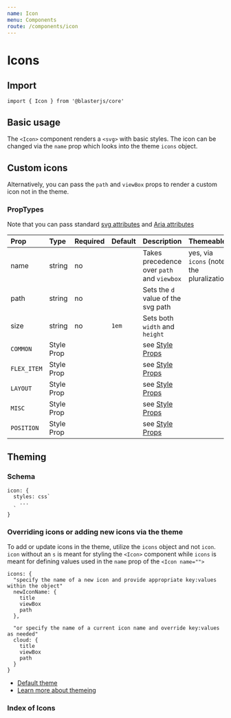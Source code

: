```yaml
---
name: Icon
menu: Components
route: /components/icon
---
```



# Icons

## Import
`import { Icon } from '@blasterjs/core'`

## Basic usage
The `<Icon>` component renders a `<svg>` with basic styles. The icon can be changed via the `name` prop which looks into the theme `icons` object.

<Playground>
  <Icon name="addNode" color="primary" mr="10px" />
  <Icon name="cloud" />
</Playground>

## Custom icons
Alternatively, you can pass the `path` and `viewBox` props to render a custom icon not in the theme.

<Playground>
  <Icon 
    color="success"
    size="50px"
    viewBox="0 0 24 24"
    path="M 11 3 L 11 4 L 11 8 L 11 14.541016 A 4 4 0 0 0 9 14 A 4 4 0 0 0 5 18 A 4 4 0 0 0 9 22 A 4 4 0 0 0 13 18 L 13 8 L 19 8 L 19 3 L 11 3 z" />
</Playground>

### PropTypes
Note that you can pass standard [svg attributes](https://developer.mozilla.org/en-US/docs/Web/SVG/Element/svg#Attributes) and [Aria attributes](https://developer.mozilla.org/en-US/docs/Web/SVG/Element/svg#Global_attributes)

| Prop | Type | Required | Default | Description | Themeable |
|:-----|:-----|:---------|:--------|:------------|:----------|
| name | string | no | | Takes precedence over `path` and `viewbox` | yes, via `icons` (note the pluralization) |
| path | string | no | | Sets the `d` value of the svg path | |
| size | string | no | `1em` | Sets both `width` and `height` | |
| `COMMON` | Style Prop |  |  | see [Style Props](/style-props) | |
| `FLEX_ITEM` | Style Prop |  |  | see [Style Props](/style-props) | |
| `LAYOUT` | Style Prop |  |  | see [Style Props](/style-props) | |
| `MISC` | Style Prop |  |  | see [Style Props](/style-props) | |
| `POSITION` | Style Prop |  |  | see [Style Props](/style-props) | |

## Theming

### Schema
```
icon: {
  styles: css`
    ...
  `
}
```

### Overriding icons or adding new icons via the theme
To add or update icons in the theme, utilize the `icons` object and not `icon`. `icon` without an `s` is meant for styling the `<Icon>` component while `icons` is meant for defining values used in the `name` prop of the `<Icon name="">`
```
icons: {
  "specify the name of a new icon and provide appropriate key:values within the object"
  newIconName: {
    title
    viewBox
    path
  },
  
  "or specify the name of a current icon name and override key:values as needed"
  cloud: {
    title
    viewBox
    path
  }
}
```

- [Default theme](https://github.com/raster-foundry/blasterjs/tree/master/packages/core/theme/components/icon)
- [Learn more about themeing]()


### Index of Icons
<IconGroup />